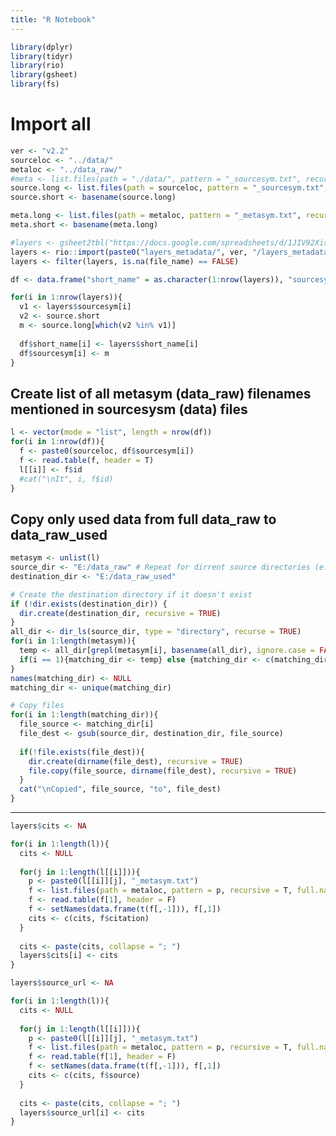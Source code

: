 ```yaml
---
title: "R Notebook"
---
```


```r
library(dplyr)
library(tidyr)
library(rio)
library(gsheet)
library(fs)
```

# Import all 
```r
ver <- "v2.2"
sourceloc <- "../data/"
metaloc <- "../data_raw/"
#meta <- list.files(path = "./data/", pattern = "_sourcesym.txt", recursive = T)
source.long <- list.files(path = sourceloc, pattern = "_sourcesym.txt", recursive = T, full.names = T)
source.short <- basename(source.long)

meta.long <- list.files(path = metaloc, pattern = "_metasym.txt", recursive = T, full.names = T)
meta.short <- basename(meta.long)

#layers <- gsheet2tbl("https://docs.google.com/spreadsheets/d/1JIV92XisuBctBoVT53yqj0orPNRVyRQVEDtMq7R0fKw/edit?usp=sharing")
layers <- rio::import(paste0("layers_metadata/", ver, "/layers_metadata_", ver, ".xlsx"))
layers <- filter(layers, is.na(file_name) == FALSE)
```

```r
df <- data.frame("short_name" = as.character(1:nrow(layers)), "sourcesym" = NA)

for(i in 1:nrow(layers)){
  v1 <- layers$sourcesym[i]
  v2 <- source.short
  m <- source.long[which(v2 %in% v1)]
  
  df$short_name[i] <- layers$short_name[i]
  df$sourcesym[i] <- m
}
```

## Create list of all metasym (data_raw) filenames mentioned in sourcesysm (data) files
```r
l <- vector(mode = "list", length = nrow(df))
for(i in 1:nrow(df)){
  f <- paste0(sourceloc, df$sourcesym[i])
  f <- read.table(f, header = T)
  l[[i]] <- f$id
  #cat("\nIt", i, f$id)
}

```

## Copy only used data from full data_raw to data_raw_used
```r
metasym <- unlist(l)
source_dir <- "E:/data_raw" # Repeat for dirrent source directories (e.g. local, github)
destination_dir <- "E:/data_raw_used"

# Create the destination directory if it doesn't exist
if (!dir.exists(destination_dir)) {
  dir.create(destination_dir, recursive = TRUE)
}
all_dir <- dir_ls(source_dir, type = "directory", recurse = TRUE)
for(i in 1:length(metasym)){
  temp <- all_dir[grepl(metasym[i], basename(all_dir), ignore.case = FALSE)]
  if(i == 1){matching_dir <- temp} else {matching_dir <- c(matching_dir, temp)}
}
names(matching_dir) <- NULL
matching_dir <- unique(matching_dir)

# Copy files
for(i in 1:length(matching_dir)){
  file_source <- matching_dir[i]
  file_dest <- gsub(source_dir, destination_dir, file_source)
  
  if(!file.exists(file_dest)){
    dir.create(dirname(file_dest), recursive = TRUE)
    file.copy(file_source, dirname(file_dest), recursive = TRUE)
  }
  cat("\nCopied", file_source, "to", file_dest)
}
```


*************************************
```r
layers$cits <- NA

for(i in 1:length(l)){
  cits <- NULL
  
  for(j in 1:length(l[[i]])){
    p <- paste0(l[[i]][j], "_metasym.txt")
    f <- list.files(path = metaloc, pattern = p, recursive = T, full.names = T)
    f <- read.table(f[1], header = F)
    f <- setNames(data.frame(t(f[,-1])), f[,1])
    cits <- c(cits, f$citation)
  }
  
  cits <- paste(cits, collapse = "; ")
  layers$cits[i] <- cits
}
```

```r
layers$source_url <- NA

for(i in 1:length(l)){
  cits <- NULL
  
  for(j in 1:length(l[[i]])){
    p <- paste0(l[[i]][j], "_metasym.txt")
    f <- list.files(path = metaloc, pattern = p, recursive = T, full.names = T)
    f <- read.table(f[1], header = F)
    f <- setNames(data.frame(t(f[,-1])), f[,1])
    cits <- c(cits, f$source)
  }
  
  cits <- paste(cits, collapse = "; ")
  layers$source_url[i] <- cits
}
```



